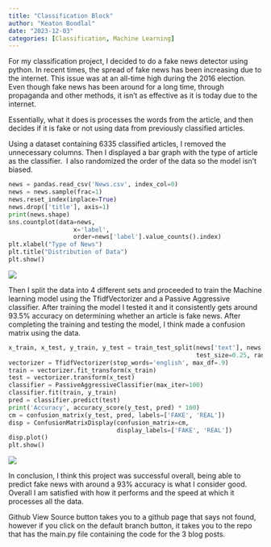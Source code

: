 ```yaml
---
title: "Classification Block"
author: "Keaton Boodlal"
date: "2023-12-03"
categories: [Classification, Machine Learning]
---
```


For my classification project, I decided to do a fake news detector using python. In recent times, the spread of fake news has been increasing due to the internet. This issue was at an all-time high during the 2016 election. Even though fake news has been around for a long time, through propaganda and other methods, it isn't as effective as it is today due to the internet.

Essentially, what it does is processes the words from the article, and then decides if it is fake or not using data from previously classified articles.

Using a dataset containing 6335 classified articles, I removed the unnecessary columns. Then I displayed a bar graph with the type of article as the classifier.  I also randomized the order of the data so the model isn't biased.

``` python
news = pandas.read_csv('News.csv', index_col=0)
news = news.sample(frac=1)
news.reset_index(inplace=True)
news.drop(['title'], axis=1)
print(news.shape)
sns.countplot(data=news,
                  x='label',
                  order=news['label'].value_counts().index)
plt.xlabel("Type of News")
plt.title("Distribution of Data")
plt.show()
```

![](classifaction_data.jpg)

Then I split the data into 4 different sets and proceeded to train the Machine learning model using the TfidfVectorizer and a Passive Aggressive classifier. After training the model I tested it and it consistently gets around 93.5% accuracy on determining whether an article is fake news. After completing the training and testing the model, I think made a confusion matrix using the data.

``` python
x_train, x_test, y_train, y_test = train_test_split(news['text'], news['label'],
                                                    test_size=0.25, random_state=10)
vectorizer = TfidfVectorizer(stop_words='english', max_df=.9)
train = vectorizer.fit_transform(x_train)
test = vectorizer.transform(x_test)
classifier = PassiveAggressiveClassifier(max_iter=100)
classifier.fit(train, y_train)
pred = classifier.predict(test)
print('Accuracy', accuracy_score(y_test, pred) * 100)
cm = confusion_matrix(y_test, pred, labels=['FAKE', 'REAL'])
disp = ConfusionMatrixDisplay(confusion_matrix=cm,
                              display_labels=['FAKE', 'REAL'])
disp.plot()
plt.show()
```

![](confusion_matrix.jpg)

In conclusion, I think this project was successful overall, being able to predict fake news with around a 93% accuracy is what I consider good. Overall I am satisfied with how it performs and the speed at which it processes all the data.

Github View Source button takes you to a github page that says not found, however if you click on the default branch button, it takes you to the repo that has the main.py file containing the code for the 3 blog posts.
